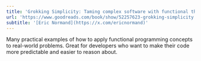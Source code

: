 ```yaml
---
title: 'Grokking Simplicity: Taming complex software with functional thinking'
url: 'https://www.goodreads.com/book/show/52257623-grokking-simplicity'
subtitle: '[Eric Normand](https://x.com/ericnormand)'
---
```


Many practical examples of how to apply functional programming concepts to real-world problems. Great for developers who want to make their code more predictable and easier to reason about.
